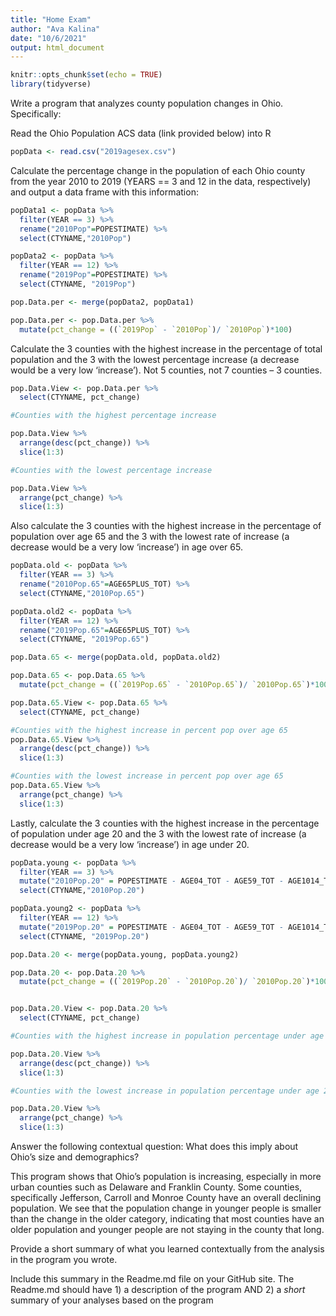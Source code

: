 ```yaml
---
title: "Home Exam"
author: "Ava Kalina"
date: "10/6/2021"
output: html_document
---
```


```r
knitr::opts_chunk$set(echo = TRUE)
library(tidyverse)
```

Write a program that analyzes county population changes in Ohio. Specifically:

Read the Ohio Population ACS data (link provided below) into R

```r
popData <- read.csv("2019agesex.csv")
```

Calculate the percentage change in the population of each Ohio county from the year 2010 to 2019 (YEARS == 3 and 12 in the data, respectively) and output a data frame with this information:

```r
popData1 <- popData %>% 
  filter(YEAR == 3) %>% 
  rename("2010Pop"=POPESTIMATE) %>% 
  select(CTYNAME,"2010Pop")

popData2 <- popData %>% 
  filter(YEAR == 12) %>% 
  rename("2019Pop"=POPESTIMATE) %>% 
  select(CTYNAME, "2019Pop")

pop.Data.per <- merge(popData2, popData1)

pop.Data.per <- pop.Data.per %>% 
  mutate(pct_change = ((`2019Pop` - `2010Pop`)/ `2010Pop`)*100)
```

Calculate the 3 counties with the highest increase in the percentage of total population and the 3 with the lowest percentage increase (a decrease would be a very low 'increase'). Not 5 counties, not 7 counties -- 3 counties. 

```r
pop.Data.View <- pop.Data.per %>% 
  select(CTYNAME, pct_change)

#Counties with the highest percentage increase  

pop.Data.View %>% 
  arrange(desc(pct_change)) %>% 
  slice(1:3)

#Counties with the lowest percentage increase

pop.Data.View %>% 
  arrange(pct_change) %>% 
  slice(1:3)
```

Also calculate the 3 counties with the highest increase in the percentage of population over age 65 and the 3 with the lowest rate of increase (a decrease would be a very low 'increase') in age over 65.

```r
popData.old <- popData %>% 
  filter(YEAR == 3) %>% 
  rename("2010Pop.65"=AGE65PLUS_TOT) %>% 
  select(CTYNAME,"2010Pop.65")

popData.old2 <- popData %>% 
  filter(YEAR == 12) %>% 
  rename("2019Pop.65"=AGE65PLUS_TOT) %>% 
  select(CTYNAME, "2019Pop.65")

pop.Data.65 <- merge(popData.old, popData.old2)

pop.Data.65 <- pop.Data.65 %>% 
  mutate(pct_change = ((`2019Pop.65` - `2010Pop.65`)/ `2010Pop.65`)*100)

pop.Data.65.View <- pop.Data.65 %>% 
  select(CTYNAME, pct_change)

#Counties with the highest increase in percent pop over age 65
pop.Data.65.View %>% 
  arrange(desc(pct_change)) %>% 
  slice(1:3)

#Counties with the lowest increase in percent pop over age 65
pop.Data.65.View %>% 
  arrange(pct_change) %>% 
  slice(1:3)

```

Lastly, calculate the 3 counties with the highest increase in the percentage of population under age 20 and the 3 with the lowest rate of increase (a decrease would be a very low 'increase') in age under 20.

```r
popData.young <- popData %>% 
  filter(YEAR == 3) %>% 
  mutate("2010Pop.20" = POPESTIMATE - AGE04_TOT - AGE59_TOT - AGE1014_TOT - AGE1519_TOT) %>% 
  select(CTYNAME,"2010Pop.20")

popData.young2 <- popData %>% 
  filter(YEAR == 12) %>% 
  mutate("2019Pop.20" = POPESTIMATE - AGE04_TOT - AGE59_TOT - AGE1014_TOT - AGE1519_TOT) %>% 
  select(CTYNAME, "2019Pop.20")

pop.Data.20 <- merge(popData.young, popData.young2)

pop.Data.20 <- pop.Data.20 %>% 
  mutate(pct_change = ((`2019Pop.20` - `2010Pop.20`)/ `2010Pop.20`)*100)


pop.Data.20.View <- pop.Data.20 %>% 
  select(CTYNAME, pct_change)

#Counties with the highest increase in population percentage under age 20

pop.Data.20.View %>% 
  arrange(desc(pct_change)) %>% 
  slice(1:3)

#Counties with the lowest increase in population percentage under age 20

pop.Data.20.View %>% 
  arrange(pct_change) %>% 
  slice(1:3)
```

Answer the following contextual question: What does this imply about Ohio's size and demographics?

This program shows that Ohio's population is increasing, especially in more urban counties such as Delaware and Franklin County. Some counties, specifically Jefferson, Carroll and Monroe County have an overall declining population. We see that the population change in younger people is smaller than the change in the older category, indicating that most counties have an older population and younger people are not staying in the county that long. 

Provide a short summary of what you learned contextually from the analysis in the program you wrote.

Include this summary in the Readme.md file on your GitHub site.
The Readme.md should have 1) a description of the program AND 2) a *short* summary of your analyses based on the program 






